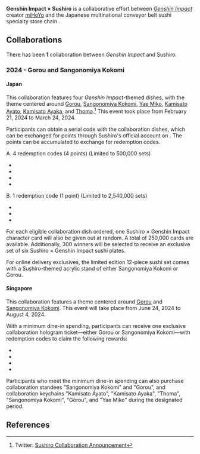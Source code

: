 {{CustomTabs
|tab1 = Overview
|tab2 = Gallery
}}
{{Event Infobox
|name              = Genshin Impact × Sushiro
|image             = Genshin Impact × Sushiro.png
|type              = Collaboration
|country           = Japan
|country2          = Singapore
|country3          = Taiwan
}}
'''Genshin Impact × Sushiro''' is a collaborative effort between ''[[Genshin Impact]]'' creator [[miHoYo]] and the Japanese multinational conveyor belt sushi specialty store chain {{w|Sushiro}}.

==Collaborations==
There has been '''1''' collaboration between ''Genshin Impact'' and Sushiro.

===2024 - Gorou and Sangonomiya Kokomi===
====Japan====
This collaboration features four ''Genshin Impact''-themed dishes, with the theme centered around [[Gorou]], [[Sangonomiya Kokomi]], [[Yae Miko]], [[Kamisato Ayato]], [[Kamisato Ayaka]], and [[Thoma]].<ref>Twitter: [https://twitter.com/akindosushiroco/status/1760801651932197136 Sushiro Collaboration Announcement]</ref> This event took place from February 21, 2024 to March 24, 2024.

Participants can obtain a serial code with the collaboration dishes, which can be exchanged for points through Sushiro's official account on {{w|Line (software)|LINE}}. The points can be accumulated to exchange for redemption codes.

A. 4 redemption codes (4 points) (Limited to 500,000 sets)
* {{Item|Mega-Meaty Sushi}}
* {{Item|Hero's Wit|x=5}}
* {{Item|Mora|x=50,000}}
* {{Item|Mystic Enhancement Ore|x=10}}

B. 1 redemption code (1 point) (Limited to 2,540,000 sets)
* {{Item|Hero's Wit|x=3}}
* {{Item|Mora|x=20,000}}
* {{Item|Mystic Enhancement Ore|x=5}}

For each eligible collaboration dish ordered, one Sushiro × Genshin Impact character card will also be given out at random. A total of 250,000 cards are available. Additionally, 300 winners will be selected to receive an exclusive set of six Sushiro × Genshin Impact sushi plates.<!--Winners are selected from those received the character card-->

For online delivery exclusives, the limited edition 12-piece sushi set comes with a Sushiro-themed acrylic stand of either Sangonomiya Kokomi or Gorou.

====Singapore====
This collaboration features a theme centered around [[Gorou]] and [[Sangonomiya Kokomi]]. This event will take place from June 24, 2024 to August 4, 2024.<!--Unlike Japan, no Genshin Impact-themed Sushiro items were announced-->

With a minimum dine-in spending, participants can receive one exclusive collaboration hologram ticket&mdash;either Gorou or Sangonomiya Kokomi&mdash;with redemption codes to claim the following rewards:
* {{Item|Mega-Meaty Sushi}}
* {{Item|Hero's Wit|x=14}}
* {{Item|Mora|x=110,000}}
* {{Item|Mystic Enhancement Ore|x=25}}

Participants who meet the minimum dine-in spending can also purchase collaboration standees "Sangonomiya Kokomi" and "Gorou", and collaboration keychains "Kamisato Ayato", "Kamisato Ayaka", "Thoma", "Sangonomiya Kokomi", "Gorou", and "Yae Miko" during the designated period.

==References==
{{Reflist}}
